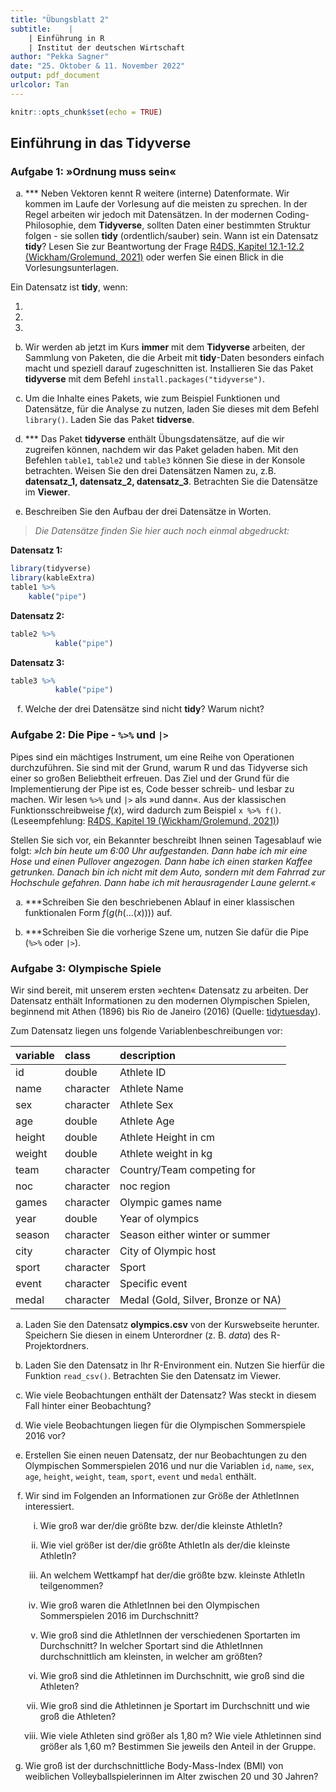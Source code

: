 ```yaml
---
title: "Übungsblatt 2"
subtitle:    |
    | Einführung in R
    | Institut der deutschen Wirtschaft
author: "Pekka Sagner"
date: "25. Oktober & 11. November 2022"
output: pdf_document
urlcolor: Tan
---
```


```r
knitr::opts_chunk$set(echo = TRUE)
```

## Einführung in das Tidyverse

### Aufgabe 1: &raquo;Ordnung muss sein&laquo;

a) *** Neben Vektoren kennt R weitere (interne) Datenformate. Wir kommen im Laufe der Vorlesung auf die meisten zu sprechen. In der Regel arbeiten wir jedoch mit Datensätzen. In der modernen Coding-Philosophie, dem **Tidyverse**, sollten Daten einer bestimmten Struktur folgen - sie sollen **tidy** (ordentlich/sauber) sein. Wann ist ein Datensatz **tidy**? Lesen Sie zur Beantwortung der Frage [R4DS, Kapitel 12.1-12.2 (Wickham/Grolemund, 2021)](https://r4ds.had.co.nz/workflow-projects.html) oder werfen Sie einen Blick in die Vorlesungsunterlagen.

Ein Datensatz ist **tidy**, wenn: 
         
1) 
2)
3)

b) Wir werden ab jetzt im Kurs **immer** mit dem **Tidyverse** arbeiten, der Sammlung von Paketen, die die Arbeit mit **tidy**-Daten besonders einfach macht und speziell darauf zugeschnitten ist. Installieren Sie das Paket **tidyverse** mit dem Befehl `install.packages("tidyverse")`.

c) Um die Inhalte eines Pakets, wie zum Beispiel Funktionen und Datensätze, für die Analyse zu nutzen, laden Sie dieses mit dem Befehl `library()`. Laden Sie das Paket **tidverse**. 

d) *** Das Paket **tidyverse** enthält Übungsdatensätze, auf die wir zugreifen können, nachdem wir das Paket geladen haben. Mit den Befehlen `table1`, `table2` und `table3` können Sie diese in der Konsole betrachten. Weisen Sie den drei Datensätzen Namen zu, z.B. **datensatz_1, datensatz_2, datensatz_3**. Betrachten Sie die Datensätze im **Viewer**.

e) Beschreiben Sie den Aufbau der drei Datensätze in Worten.

> *Die Datensätze finden Sie hier auch noch einmal abgedruckt:*

**Datensatz 1:**
```r
library(tidyverse)
library(kableExtra)
table1 %>% 
    kable("pipe")

```
**Datensatz 2:**
```r
table2 %>% 
          kable("pipe")
```
**Datensatz 3:**
```r
table3 %>% 
          kable("pipe")
```

f) Welche der drei Datensätze sind nicht **tidy**? Warum nicht?


### Aufgabe 2: Die Pipe - `%>%` und `|>` 

Pipes sind ein mächtiges Instrument, um eine Reihe von Operationen durchzuführen. Sie sind mit der Grund, warum R und das Tidyverse sich einer so großen Beliebtheit erfreuen. Das Ziel und der Grund für die Implementierung der Pipe ist es, Code besser schreib- und lesbar zu machen. Wir lesen `%>%` und `|>` als &raquo;und dann&laquo;. Aus der klassischen Funktionsschreibweise $f(x)$, wird dadurch zum Beispiel `x %>% f()`. (Leseempfehlung: [R4DS, Kapitel 19 (Wickham/Grolemund, 2021)](https://r4ds.had.co.nz/pipes.html))

Stellen Sie sich vor, ein Bekannter beschreibt Ihnen seinen Tagesablauf wie folgt: *&raquo;Ich bin heute um 6:00 Uhr aufgestanden. Dann habe ich mir eine Hose und einen Pullover angezogen. Dann habe ich einen starken Kaffee getrunken. Danach bin ich nicht mit dem Auto, sondern mit dem Fahrrad zur Hochschule gefahren. Dann habe ich mit herausragender Laune gelernt.&laquo;*

a) ***Schreiben Sie den beschriebenen Ablauf in einer klassischen funktionalen Form $f(g(h(...(x))))$ auf.

b) ***Schreiben Sie die vorherige Szene um, nutzen Sie dafür die Pipe (` %>% ` oder ` |> `).

### Aufgabe 3: Olympische Spiele

Wir sind bereit, mit unserem ersten &raquo;echten&laquo; Datensatz zu arbeiten. Der Datensatz enthält Informationen zu den modernen Olympischen Spielen, beginnend mit Athen (1896) bis Rio de Janeiro (2016) (Quelle: [tidytuesday](https://github.com/rfordatascience/tidytuesday/blob/master/data/2021/2021-07-27/readme.md)). 

Zum Datensatz liegen uns folgende Variablenbeschreibungen vor:

|variable |class     |description |
|:--------|:---------|:-----------|
|id       |double    | Athlete ID |
|name     |character | Athlete Name |
|sex      |character | Athlete Sex |
|age      |double    | Athlete Age |
|height   |double    | Athlete Height in cm|
|weight   |double    | Athlete weight in kg |
|team     |character | Country/Team competing for|
|noc      |character | noc region |
|games    |character | Olympic games name |
|year     |double    | Year of olympics |
|season   |character | Season either winter or summer |
|city     |character | City of Olympic host |
|sport    |character | Sport |
|event    |character | Specific event |
|medal    |character | Medal (Gold, Silver, Bronze or NA) |


a) Laden Sie den Datensatz **olympics.csv** von der Kurswebseite herunter. Speichern Sie diesen in einem Unterordner (z. B. *data*) des R-Projektordners.

b) Laden Sie den Datensatz in Ihr R-Environment ein. Nutzen Sie hierfür die Funktion `read_csv()`. Betrachten Sie den Datensatz im Viewer.

c) Wie viele Beobachtungen enthält der Datensatz? Was steckt in diesem Fall hinter einer Beobachtung?

d) Wie viele Beobachtungen liegen für die Olympischen Sommerspiele 2016 vor?

e) Erstellen Sie einen neuen Datensatz, der nur Beobachtungen zu den Olympischen Sommerspielen 2016 und nur die Variablen `id`, `name`, `sex`, `age`, `height`, `weight`, `team`, `sport`, `event` und `medal` enthält.

f) Wir sind im Folgenden an Informationen zur Größe der AthletInnen interessiert. 

    i) Wie groß war der/die größte bzw. der/die kleinste AthletIn? 

    ii) Wie viel größer ist der/die größte AthletIn als der/die kleinste AthletIn?

    iii) An welchem Wettkampf hat der/die größte bzw. kleinste AthletIn teilgenommen?
    
    iv) Wie groß waren die AthletInnen bei den Olympischen Sommerspielen 2016 im Durchschnitt? 

    v) Wie groß sind die AthletInnen der verschiedenen Sportarten im Durchschnitt? In welcher Sportart sind die AthletInnen durchschnittlich am kleinsten, in welcher am größten?
    
    vi) Wie groß sind die Athletinnen im Durchschnitt, wie groß sind die Athleten?
    
    vii) Wie groß sind die Athletinnen je Sportart im Durchschnitt und wie groß die Athleten?
    
    viii) Wie viele Athleten sind größer als 1,80 m? Wie viele Athletinnen sind größer als 1,60 m? Bestimmen Sie jeweils den Anteil in der Gruppe.

g) Wie groß ist der durchschnittliche Body-Mass-Index (BMI) von weiblichen Volleyballspielerinnen im Alter zwischen 20 und 30 Jahren?


